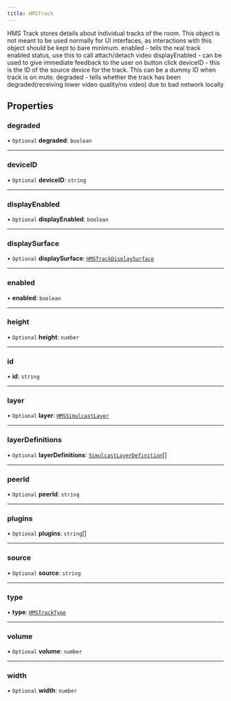 ```yaml
---
title: HMSTrack
---
```


HMS Track stores details about individual tracks of the room. This object is
not meant to be used normally for UI interfaces, as interactions with this object
should be kept to bare minimum.
enabled - tells the real track enabled status, use this to call attach/detach video
displayEnabled - can be used to give immediate feedback to the user on button click
deviceID - this is the ID of the source device for the track. This can be a dummy ID when track is on mute.
degraded - tells whether the track has been degraded(receiving lower video quality/no video) due to bad network locally

## Properties

### degraded

• `Optional` **degraded**: `boolean`

---

### deviceID

• `Optional` **deviceID**: `string`

---

### displayEnabled

• `Optional` **displayEnabled**: `boolean`

---

### displaySurface

• `Optional` **displaySurface**: [`HMSTrackDisplaySurface`](/api-reference/javascript/v2/modules#hmstrackdisplaysurface)

---

### enabled

• **enabled**: `boolean`

---

### height

• `Optional` **height**: `number`

---

### id

• **id**: `string`

---

### layer

• `Optional` **layer**: [`HMSSimulcastLayer`](/api-reference/javascript/v2/enums/HMSSimulcastLayer)

---

### layerDefinitions

• `Optional` **layerDefinitions**: [`SimulcastLayerDefinition`](/api-reference/javascript/v2/interfaces/SimulcastLayerDefinition)[]

---

### peerId

• `Optional` **peerId**: `string`

---

### plugins

• `Optional` **plugins**: `string`[]

---

### source

• `Optional` **source**: `string`

---

### type

• **type**: [`HMSTrackType`](/api-reference/javascript/v2/modules#hmstracktype)

---

### volume

• `Optional` **volume**: `number`

---

### width

• `Optional` **width**: `number`
